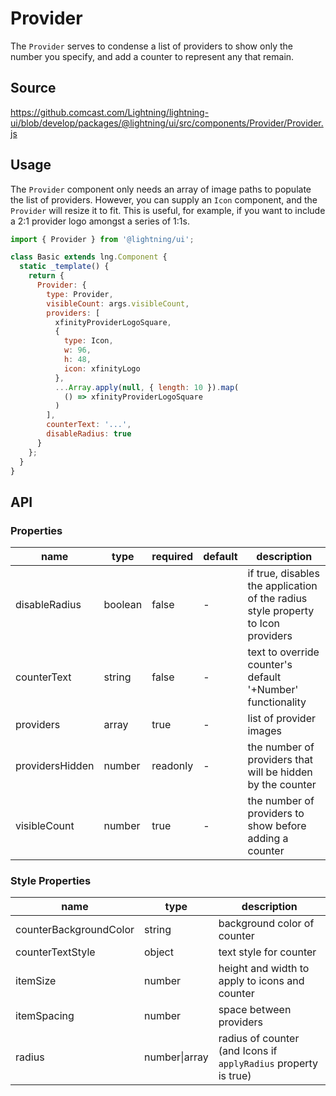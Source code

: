 
# Provider

The `Provider` serves to condense a list of providers to show only the number you specify, and add a counter to represent any that remain.

## Source

https://github.comcast.com/Lightning/lightning-ui/blob/develop/packages/@lightning/ui/src/components/Provider/Provider.js

## Usage

The `Provider` component only needs an array of image paths to populate the list of providers. However, you can supply an `Icon` component, and the `Provider` will resize it to fit. This is useful, for example, if you want to include a 2:1 provider logo amongst a series of 1:1s.

```js
import { Provider } from '@lightning/ui';

class Basic extends lng.Component {
  static _template() {
    return {
      Provider: {
        type: Provider,
        visibleCount: args.visibleCount,
        providers: [
          xfinityProviderLogoSquare,
          {
            type: Icon,
            w: 96,
            h: 48,
            icon: xfinityLogo
          },
          ...Array.apply(null, { length: 10 }).map(
            () => xfinityProviderLogoSquare
          )
        ],
        counterText: '...',
        disableRadius: true
      }
    };
  }
}
```

<Canvas>
  <Story id="utilities-provider--provider" />
</Canvas>

## API

### Properties

| name            | type    | required | default | description                                                                      |
| --------------- | ------- | -------- | ------- | -------------------------------------------------------------------------------- |
| disableRadius   | boolean | false    | -       | if true, disables the application of the radius style property to Icon providers |
| counterText     | string  | false    | -       | text to override counter's default '+Number' functionality                       |
| providers       | array   | true     | -       | list of provider images                                                          |
| providersHidden | number  | readonly | -       | the number of providers that will be hidden by the counter                       |
| visibleCount    | number  | true     | -       | the number of providers to show before adding a counter                          |

### Style Properties

| name                   | type          | description                                                     |
| ---------------------- | ------------- | --------------------------------------------------------------- |
| counterBackgroundColor | string        | background color of counter                                     |
| counterTextStyle       | object        | text style for counter                                          |
| itemSize               | number        | height and width to apply to icons and counter                  |
| itemSpacing            | number        | space between providers                                         |
| radius                 | number\|array | radius of counter (and Icons if `applyRadius` property is true) |
